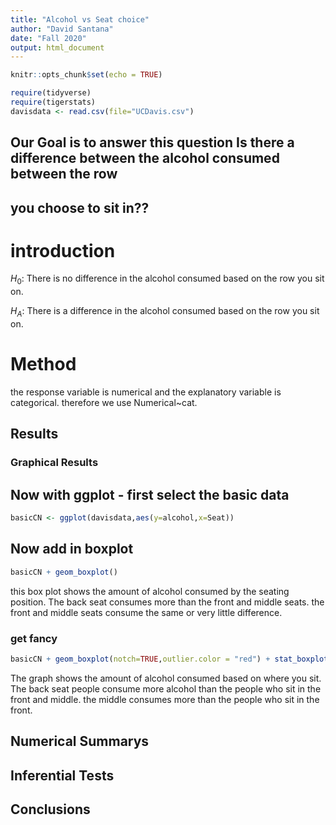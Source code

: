 ```yaml
---
title: "Alcohol vs Seat choice"
author: "David Santana"
date: "Fall 2020"
output: html_document
---
```


```r
knitr::opts_chunk$set(echo = TRUE)
```

```r
require(tidyverse)
require(tigerstats)
davisdata <- read.csv(file="UCDavis.csv")
```
## Our Goal is to answer this question Is there a difference between the alcohol consumed between the row
## you choose to sit in??

# introduction

$H_0$: There is no difference in the alcohol consumed based on the row you sit on.

$H_A$: There is a difference in the alcohol consumed based on the row you sit on.

# Method

the response variable is numerical and the explanatory variable is categorical.  therefore we use Numerical~cat.

## Results 

### Graphical Results 

## Now with ggplot - first select the basic data

```r
basicCN <- ggplot(davisdata,aes(y=alcohol,x=Seat))
```
## Now add in boxplot

```r
basicCN + geom_boxplot()
```
this box plot shows the amount of alcohol consumed by the seating position.  The back seat consumes more than the front and middle seats.  the front and middle seats consume the same or very little difference.

  
### get fancy  

```r
basicCN + geom_boxplot(notch=TRUE,outlier.color = "red") + stat_boxplot(geom ='errorbar') + labs(title="Fancy notch boxplot \n with 2 lines")
```

The graph shows the amount of alcohol consumed based on where you sit. The back seat people consume more alcohol than the people who sit in the front and middle. the middle consumes more than the people who sit in the front.

## Numerical Summarys 

## Inferential Tests

## Conclusions



